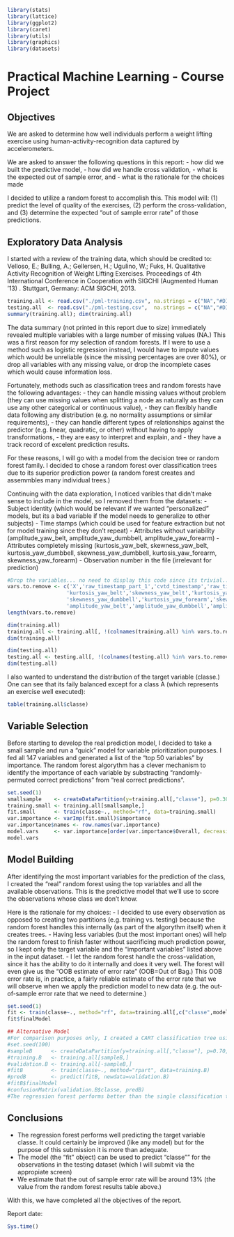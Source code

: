 ```r
library(stats)
library(lattice)
library(ggplot2)
library(caret)
library(utils)
library(graphics)
library(datasets)
```

Practical Machine Learning - Course Project
===========================================

## Objectives

We are asked to determine how well individuals perform a weight lifting exercise using human-activity-recognition data captured by accelerometers. 

We are asked to answer the following questions in this report:
- how did we built the predictive model,
- how did we handle cross validation,
- what is the expected out of sample error, and 
- what is the rationale for the choices made

I decided to utilize a random forest to accomplish this.  This model will: (1) predict the level of quality of the exercises, (2) perform the cross-validation, and (3) determine the expected "out of sample error rate" of those predictions. 

## Exploratory Data Analysis

I started with a review of the training data, which should be credited to: Velloso, E.; Bulling, A.; Gellersen, H.; Ugulino, W.; Fuks, H. Qualitative Activity Recognition of Weight Lifting Exercises. Proceedings of 4th International Conference in Cooperation with SIGCHI (Augmented Human '13) . Stuttgart, Germany: ACM SIGCHI, 2013.

```r
training.all <- read.csv("./pml-training.csv", na.strings = c("NA","#DIV/0!"))
testing.all  <- read.csv("./pml-testing.csv",  na.strings = c("NA","#DIV/0!"))
summary(training.all); dim(training.all)
```

The data summary (not printed in this report due to size) immediately revealed multiple variables with a large number of missing values (NA.)  This was a first reason for my selection of random forests. If I were to use a method such as logistic regression instead, I would have to impute values which would be unreliable (since the missing percentages are over 80%), or drop all variables with any missing value, or drop the incomplete cases which would cause information loss.  

Fortunately, methods such as classification trees and random forests have the following advantages:
- they can handle missing values without problem (they can use missing values when splitting a node as naturally as they can use any other categorical or continuous value), 
- they can flexibly handle data following any distribution (e.g. no normality assumptions or similar requirements), 
- they can handle different types of relationships against the predictor (e.g. linear, quadratic, or other) without having to apply transformations, 
- they are easy to interpret and explain, and 
- they have a track record of excelent prediction results.  

For these reasons, I will go with a model from the decision tree or random forest family. I decided to chose a random forest over classification trees due to its superior prediction power (a random forest creates and assemmbles many individual trees.) 

Continuing with the data exploration, I noticed varibles that didn't make sense to include in the model, so I removed them from the datasets:
- Subject identity (which would be relevant if we wanted "personalized" models, but its a bad variable if the model needs to generalize to other subjects)
- Time stamps (which could be used for feature extraction but not for model training since they don't repeat)
- Attributes without variability (amplitude_yaw_belt, amplitude_yaw_dumbbell, amplitude_yaw_forearm)
- Attributes completely missing (kurtosis_yaw_belt, skewness_yaw_belt, kurtosis_yaw_dumbbell, skewness_yaw_dumbbell, kurtosis_yaw_forearm, skewness_yaw_forearm)
- Observation number in the file (irrelevant for prediction)


```r
#Drop the variables... no need to display this code since its trivial...
vars.to.remove <- c('X','raw_timestamp_part_1','cvtd_timestamp','raw_timestamp_part_2','user_name',
                   'kurtosis_yaw_belt','skewness_yaw_belt','kurtosis_yaw_dumbbell',
                   'skewness_yaw_dumbbell','kurtosis_yaw_forearm','skewness_yaw_forearm',
                   'amplitude_yaw_belt','amplitude_yaw_dumbbell','amplitude_yaw_forearm')
length(vars.to.remove)

dim(training.all)
training.all <- training.all[, !(colnames(training.all) %in% vars.to.remove)]
dim(training.all)

dim(testing.all)
testing.all <- testing.all[, !(colnames(testing.all) %in% vars.to.remove)]
dim(testing.all)
```

I also wanted to understand the distribution of the target variable (classe.)  One can see that its faily balanced except for a class A (which represents an exercise well executed):

```r
table(training.all$classe)
```


## Variable Selection

Before starting to develop the real prediction model, I decided to take a small sample and run a "quick" model for variable prioritization purposes. I fed all 147 variables and generated a list of the "top 50 variables" by  importance. The random forest algorythm has a clever mechanism to identify the importance of each variable by substracting "randomly-permuted correct predictions" from "real correct predictions".


```r
set.seed(1)
smallsample    <- createDataPartition(y=training.all[,"classe"], p=0.30, list=FALSE)
training.small <- training.all[smallsample,]
fit.small      <- train(classe~., method="rf", data=training.small)
var.importance <- varImp(fit.small)$importance
var.importance$names <- row.names(var.importance)
model.vars     <- var.importance[order(var.importance$Overall, decreasing=TRUE),"names"][1:50]
model.vars
```


## Model Building

After identifying the most important variables for the prediction of the class, I created the "real" random forest using the top variables and all the available observations. This is the predictive model that we'll use to score the observations whose class we don't know.

Here is the rationale for my choices: 
- I decided to use every observation as opposed to creating two partitions (e.g. training vs. testing) because the random forest handles this internally (as part of the algorythm itself) when it creates trees.
- Having less variables (but the most important ones) will help the random forest to finish faster without sacrificing much prediction power, so I kept only the target variable and the "important variables" listed above in the input dataset. 
- I let the random forest handle the cross-validation, since it has the ability to do it internally and does it very well. The forest will even give us the "OOB estimate of  error rate" (OOB=Out of Bag.)  This OOB error rate is, in practice, a fairly reliable estimate of the error rate that we will observe when we apply the prediction model to new data (e.g. the out-of-sample error rate that we need to determine.)

```r
set.seed(1)
fit <- train(classe~., method="rf", data=training.all[,c("classe",model.vars)])
fit$finalModel
```


```r
## Alternative Model
#For comparison purposes only, I created a CART classification tree using all the observations and all variables (since this method is less computationally intense.)
#set.seed(100)
#sampleB      <- createDataPartition(y=training.all[,"classe"], p=0.70, list=FALSE)
#training.B   <- training.all[sampleB,]
#validation.B <- training.all[-sampleB,]
#fitB         <- train(classe~., method="rpart", data=training.B)
#predB        <- predict(fitB, newdata=validation.B)
#fitB$finalModel
#confusionMatrix(validation.B$classe, predB)
#The regression forest performs better than the single classification trees due to the aformentioned reasons.
```


## Conclusions

- The regression forest performs well predicting the target variable classe. It could certainly be improved (like any model) but for the purpose of this submission it is more than adequate.  
- The model (the "fit" object) can be used to predict "classe"" for the observations in the testing dataset (which I will submit via the appropiate screen) 
- We estimate that the out of sample error rate will be around 13% (the value from the random forest results table above.)

With this, we have completed all the objectives of the report.  


Report date:
```r
Sys.time()
```
